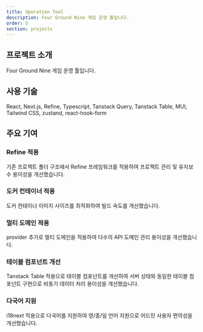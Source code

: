 ```yaml
---
title: Operation Tool
description: Four Ground Nine 게임 운영 툴입니다.
order: 5
section: projects
---
```


## 프로젝트 소개

Four Ground Nine 게임 운영 툴입니다.

## 사용 기술

React, Next.js, Refine, Typescript, Tanstack Query, Tanstack Table, MUI, Tailwind CSS, zustand, react-hook-form

## 주요 기여

### Refine 적용

기존 프로젝트 폴더 구조에서 Refine 프레임워크를 적용하여 프로젝트 관리 및 유지보수 용이성을 개선했습니다.

### 도커 컨테이너 적용

도커 컨테이너 이미지 사이즈를 최적화하여 빌드 속도를 개선했습니다.

### 멀티 도메인 적용

provider 추가로 멀티 도메인을 적용하여 다수의 API 도메인 관리 용이성을 개선했습니다.

### 테이블 컴포넌트 개선

Tanstack Table 적용으로 테이블 컴포넌트를 개선하여 서버 상태와 동일한 테이블 컴포넌트 구현으로 비동기 데이터 처리 용이성을 개선했습니다.

### 다국어 지원

i18next 적용으로 다국어를 지원하여 영/중/일 언어 지원으로 어드민 사용자 편의성을 개선했습니다.
